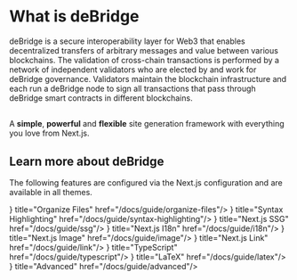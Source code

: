 # What is deBridge
 
deBridge is a secure interoperability layer for Web3 that enables decentralized transfers of arbitrary messages and value between various blockchains. The validation of cross-chain transactions is performed by a network of independent validators who are elected by and work for deBridge governance. Validators maintain the blockchain infrastructure and each run a deBridge node to sign all transactions that pass through deBridge smart contracts in different blockchains. 

## 

A **simple**, **powerful** and **flexible** site generation framework with everything you love from Next.js.

## Learn more about deBridge 



The following features are configured via the Next.js configuration and are available in all themes.

} title="Organize Files" href="/docs/guide/organize-files"/> } title="Syntax Highlighting" href="/docs/guide/syntax-highlighting"/> } title="Next.js SSG" href="/docs/guide/ssg"/> } title="Next.js I18n" href="/docs/guide/i18n"/> } title="Next.js Image" href="/docs/guide/image"/> } title="Next.js Link" href="/docs/guide/link"/> } title="TypeScript" href="/docs/guide/typescript"/> } title="LaTeX" href="/docs/guide/latex"/> } title="Advanced" href="/docs/guide/advanced"/>

